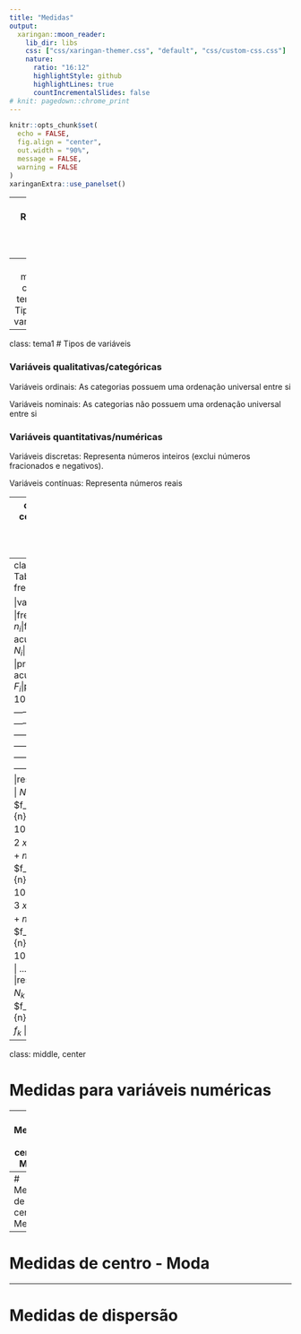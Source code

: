 ```yaml
---
title: "Medidas"
output:
  xaringan::moon_reader:
    lib_dir: libs
    css: ["css/xaringan-themer.css", "default", "css/custom-css.css"]
    nature:
      ratio: "16:12"
      highlightStyle: github
      highlightLines: true
      countIncrementalSlides: false
# knit: pagedown::chrome_print
---
```


```r
knitr::opts_chunk$set(
  echo = FALSE,
  fig.align = "center",
  out.width = "90%",
  message = FALSE,
  warning = FALSE
)
xaringanExtra::use_panelset()
```

---
# Roteiro geral das aulas

Vamos começar vendo os tipos de variávies, que, basicamente, podem ser dois: variáveis categóricas e variáveis numéricas. 

Depois, vamos ver as medidas desses tipos de variáveis:
1. Medidas de variáveis categóricas: Tabelas de frequência
2. Medidas de variáveis numéricas:
  1. Medidas de centro:
      1. Moda
      1. Média
      1. Mediana
  1. Medidas de dispersão:
      1. Desvio médio
      1. Variância
      1. Desvio padrão
      1. Amplitude
      1. IQR
---
class: middle, center, tema1
# Tipos de variáveis

---
class: tema1
# Tipos de variáveis

### Variáveis qualitativas/categóricas

Variáveis ordinais: As categorias possuem uma ordenação universal entre si

Variáveis nominais: As categorias não possuem uma ordenação universal entre si

### Variáveis quantitativas/numéricas

Variáveis discretas: Representa números inteiros (exclui números fracionados e negativos).

Variáveis contínuas: Representa números reais

---
class: middle, center, tema2
# Medidas de Variáveis Categóricas

---
class: tema2
# Tabela de frequência

|variável $x_i$  |frequência $n_i$|frequência acumulada $N_i$|proporção $f_i$     |proporção acumulada $F_i$|porcentagem $100 f_i$|
|:--------------:|:--------------:|:------------------------:|:------------------:|:-----------------------:|:---------------------:|
|resposta 1 $x_1$| $n_1$          | $N_1=n_1$                | $f_1=\frac{n_1}{n}$| $F_1=f_1$               | $100f_1$              |
|resposta 2 $x_2$| $n_2$          | $N_2=N_1+n_2$            | $f_2=\frac{n_2}{n}$| $F_2=F_1+f_2$           | $100f_2$              |
|resposta 3 $x_3$| $n_3$          | $N_3=N_2+n_3$            | $f_3=\frac{n_3}{n}$| $F_3=F_2+f_3$           | $100f_3$              |
| $...$          | $...$          | $...$                    | $...$              | $...$                   | $...$                 |
|resposta k $x_k$| $n_k$          | $N_k=N_1+n_k$            | $f_k=\frac{n_k}{n}$| $F_k=F_{k-1}+f_k$       | $100f_k$              |

---
class: middle, center

# Medidas para variáveis numéricas

---
# Medidas de centro - Média

---
# Medidas de centro - Mediana

---
# Medidas de centro - Moda

---
# Medidas de dispersão

